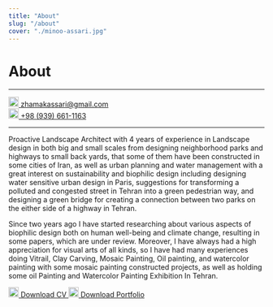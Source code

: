 ```yaml
---
title: "About"
slug: "/about"
cover: "./minoo-assari.jpg"
---
```


# About

---

<a href="mailto:zhamakassari@gmail.com">
  <img class="icon" src="/icons/email.svg" width="20" height="20" /> zhamakassari@gmail.com
</a>
<br />
<a href="tel:+989396611163">
  <img class="icon" src="/icons/phone.svg" width="20" height="20" /> +98 (939) 661-1163
</a>

---

Proactive Landscape Architect with 4 years of experience in Landscape design in both big and small scales from designing neighborhood parks and highways to small back yards, that some of them have been constructed in some cities of Iran, as well as urban planning and water management with a great interest on sustainability and biophilic design including designing water sensitive urban design in Paris, suggestions for transforming a polluted and congested street in Tehran into a green pedestrian way, and designing a green bridge for creating a connection between two parks on the either side of a highway in Tehran.

Since two years ago I have started researching about various aspects of biophilic design both on human well-being and climate change, resulting in some papers, which are under review. Moreover, I have always had a high appreciation for visual arts of all kinds, so I have had many experiences doing Vitrail, Clay Carving, Mosaic Painting, Oil painting, and watercolor painting with some mosaic painting constructed projects, as well as holding some oil Painting and Watercolor Painting Exhibition In Tehran.  

<a class="button mb mr" href="/docs/minoo-assari-cv.pdf" target="_blank">
  <img src="/icons/doc.svg" width="20" height="20" /> Download CV
</a>
<a class="button mb" href="/docs/minoo-assari-portfolio.pdf" target="_blank">
  <img src="/icons/book.svg" width="20" height="20" /> Download Portfolio
</a>
